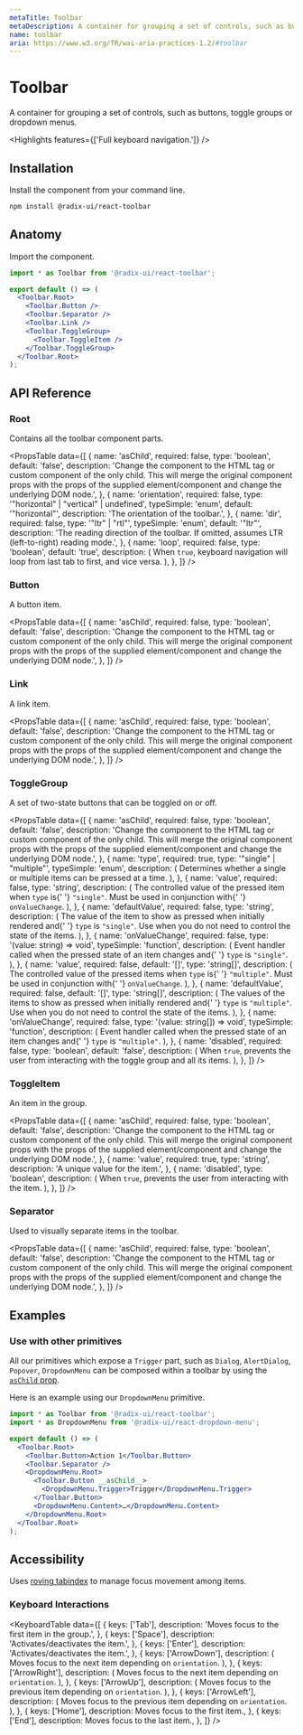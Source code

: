 ```yaml
---
metaTitle: Toolbar
metaDescription: A container for grouping a set of controls, such as buttons, toggle groups or dropdown menus.
name: toolbar
aria: https://www.w3.org/TR/wai-aria-practices-1.2/#toolbar
---
```


# Toolbar

<Description>
  A container for grouping a set of controls, such as buttons, toggle groups or
  dropdown menus.
</Description>

<Highlights features={['Full keyboard navigation.']} />

## Installation

Install the component from your command line.

```bash
npm install @radix-ui/react-toolbar
```

## Anatomy

Import the component.

```jsx
import * as Toolbar from '@radix-ui/react-toolbar';

export default () => (
  <Toolbar.Root>
    <Toolbar.Button />
    <Toolbar.Separator />
    <Toolbar.Link />
    <Toolbar.ToggleGroup>
      <Toolbar.ToggleItem />
    </Toolbar.ToggleGroup>
  </Toolbar.Root>
);
```

## API Reference

### Root

Contains all the toolbar component parts.

<PropsTable
  data={[
    {
      name: 'asChild',
      required: false,
      type: 'boolean',
      default: 'false',
      description:
        'Change the component to the HTML tag or custom component of the only child. This will merge the original component props with the props of the supplied element/component and change the underlying DOM node.',
    },
    {
      name: 'orientation',
      required: false,
      type: '"horizontal" | "vertical" | undefined',
      typeSimple: 'enum',
      default: '"horizontal"',
      description: 'The orientation of the toolbar.',
    },
    {
      name: 'dir',
      required: false,
      type: '"ltr" | "rtl"',
      typeSimple: 'enum',
      default: '"ltr"',
      description:
        'The reading direction of the toolbar. If omitted, assumes LTR (left-to-right) reading mode.',
    },
    {
      name: 'loop',
      required: false,
      type: 'boolean',
      default: 'true',
      description: (
        <span>
          When <Code>true</Code>, keyboard navigation will loop from last tab to
          first, and vice versa.
        </span>
      ),
    },
  ]}
/>

### Button

A button item.

<PropsTable
  data={[
    {
      name: 'asChild',
      required: false,
      type: 'boolean',
      default: 'false',
      description:
        'Change the component to the HTML tag or custom component of the only child. This will merge the original component props with the props of the supplied element/component and change the underlying DOM node.',
    },
  ]}
/>

### Link

A link item.

<PropsTable
  data={[
    {
      name: 'asChild',
      required: false,
      type: 'boolean',
      default: 'false',
      description:
        'Change the component to the HTML tag or custom component of the only child. This will merge the original component props with the props of the supplied element/component and change the underlying DOM node.',
    },
  ]}
/>

### ToggleGroup

A set of two-state buttons that can be toggled on or off.

<PropsTable
  data={[
    {
      name: 'asChild',
      required: false,
      type: 'boolean',
      default: 'false',
      description:
        'Change the component to the HTML tag or custom component of the only child. This will merge the original component props with the props of the supplied element/component and change the underlying DOM node.',
    },
    {
      name: 'type',
      required: true,
      type: '"single" | "multiple"',
      typeSimple: 'enum',
      description: (
        <span>
          Determines whether a single or multiple items can be pressed at a
          time.
        </span>
      ),
    },
    {
      name: 'value',
      required: false,
      type: 'string',
      description: (
        <span>
          The controlled value of the pressed item when <Code>type</Code> is{' '}
          <Code>"single"</Code>. Must be used in conjunction with{' '}
          <Code>onValueChange</Code>.
        </span>
      ),
    },
    {
      name: 'defaultValue',
      required: false,
      type: 'string',
      description: (
        <span>
          The value of the item to show as pressed when initially rendered and{' '}
          <Code>type</Code> is <Code>"single"</Code>. Use when you do not need
          to control the state of the items.
        </span>
      ),
    },
    {
      name: 'onValueChange',
      required: false,
      type: '(value: string) => void',
      typeSimple: 'function',
      description: (
        <span>
          Event handler called when the pressed state of an item changes and{' '}
          <Code>type</Code> is <Code>"single"</Code>.
        </span>
      ),
    },
    {
      name: 'value',
      required: false,
      default: '[]',
      type: 'string[]',
      description: (
        <span>
          The controlled value of the pressed items when <Code>type</Code> is{' '}
          <Code>"multiple"</Code>. Must be used in conjunction with{' '}
          <Code>onValueChange</Code>.
        </span>
      ),
    },
    {
      name: 'defaultValue',
      required: false,
      default: '[]',
      type: 'string[]',
      description: (
        <span>
          The values of the items to show as pressed when initially rendered and{' '}
          <Code>type</Code> is <Code>"multiple"</Code>. Use when you do not need
          to control the state of the items.
        </span>
      ),
    },
    {
      name: 'onValueChange',
      required: false,
      type: '(value: string[]) => void',
      typeSimple: 'function',
      description: (
        <span>
          Event handler called when the pressed state of an item changes and{' '}
          <Code>type</Code> is <Code>"multiple"</Code>.
        </span>
      ),
    },
    {
      name: 'disabled',
      required: false,
      type: 'boolean',
      default: 'false',
      description: (
        <span>
          When <Code>true</Code>, prevents the user from interacting with the
          toggle group and all its items.
        </span>
      ),
    },
  ]}
/>

### ToggleItem

An item in the group.

<PropsTable
  data={[
    {
      name: 'asChild',
      required: false,
      type: 'boolean',
      default: 'false',
      description:
        'Change the component to the HTML tag or custom component of the only child. This will merge the original component props with the props of the supplied element/component and change the underlying DOM node.',
    },
    {
      name: 'value',
      required: true,
      type: 'string',
      description: 'A unique value for the item.',
    },
    {
      name: 'disabled',
      type: 'boolean',
      description: (
        <span>
          When <Code>true</Code>, prevents the user from interacting with the
          item.
        </span>
      ),
    },
  ]}
/>

### Separator

Used to visually separate items in the toolbar.

<PropsTable
  data={[
    {
      name: 'asChild',
      required: false,
      type: 'boolean',
      default: 'false',
      description:
        'Change the component to the HTML tag or custom component of the only child. This will merge the original component props with the props of the supplied element/component and change the underlying DOM node.',
    },
  ]}
/>

## Examples

### Use with other primitives

All our primitives which expose a `Trigger` part, such as `Dialog`, `AlertDialog`, `Popover`, `DropdownMenu` can be composed within a toolbar by using the [`asChild` prop](/docs/primitives/overview/styling#changing-the-rendered-element).

Here is an example using our `DropdownMenu` primitive.

```jsx line=9-11
import * as Toolbar from '@radix-ui/react-toolbar';
import * as DropdownMenu from '@radix-ui/react-dropdown-menu';

export default () => (
  <Toolbar.Root>
    <Toolbar.Button>Action 1</Toolbar.Button>
    <Toolbar.Separator />
    <DropdownMenu.Root>
      <Toolbar.Button __asChild__>
        <DropdownMenu.Trigger>Trigger</DropdownMenu.Trigger>
      </Toolbar.Button>
      <DropdownMenu.Content>…</DropdownMenu.Content>
    </DropdownMenu.Root>
  </Toolbar.Root>
);
```

## Accessibility

Uses [roving tabindex](https://www.w3.org/TR/wai-aria-practices-1.2/examples/radio/radio.html) to manage focus movement among items.

### Keyboard Interactions

<KeyboardTable
  data={[
    {
      keys: ['Tab'],
      description: 'Moves focus to the first item in the group.',
    },
    {
      keys: ['Space'],
      description: 'Activates/deactivates the item.',
    },
    {
      keys: ['Enter'],
      description: 'Activates/deactivates the item.',
    },
    {
      keys: ['ArrowDown'],
      description: (
        <span>
          Moves focus to the next item depending on <Code>orientation</Code>.
        </span>
      ),
    },
    {
      keys: ['ArrowRight'],
      description: (
        <span>
          Moves focus to the next item depending on <Code>orientation</Code>.
        </span>
      ),
    },
    {
      keys: ['ArrowUp'],
      description: (
        <span>
          Moves focus to the previous item depending on <Code>orientation</Code>.
        </span>
      ),
    },
    {
      keys: ['ArrowLeft'],
      description: (
        <span>
          Moves focus to the previous item depending on <Code>orientation</Code>.
        </span>
      ),
    },
    {
      keys: ['Home'],
      description: <span>Moves focus to the first item.</span>,
    },
    {
      keys: ['End'],
      description: <span>Moves focus to the last item.</span>,
    },
  ]}
/>
